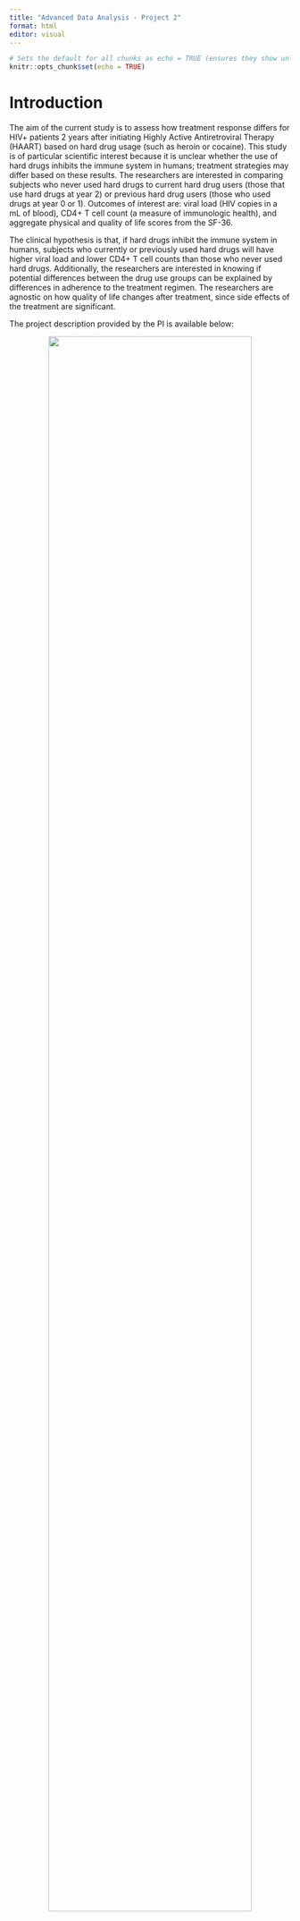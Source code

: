 ```yaml
---
title: "Advanced Data Analysis - Project 2"
format: html
editor: visual
---
```


```r
# Sets the default for all chunks as echo = TRUE (ensures they show unless specified not to)
knitr::opts_chunk$set(echo = TRUE)
```

# Introduction

The aim of the current study is to assess how treatment response differs for HIV+ patients 2 years after initiating Highly Active Antiretroviral Therapy (HAART) based on hard drug usage (such as heroin or cocaine). This study is of particular scientific interest because it is unclear whether the use of hard drugs inhibits the immune system in humans; treatment strategies may differ based on these results. The researchers are interested in comparing subjects who never used hard drugs to current hard drug users (those that use hard drugs at year 2) or previous hard drug users (those who used drugs at year 0 or 1). Outcomes of interest are: viral load (HIV copies in a mL of blood), CD4+ T cell count (a measure of immunologic health), and aggregate physical and quality of life scores from the SF-36.

The clinical hypothesis is that, if hard drugs inhibit the immune system in humans, subjects who currently or previously used hard drugs will have higher viral load and lower CD4+ T cell counts than those who never used hard drugs. Additionally, the researchers are interested in knowing if potential differences between the drug use groups can be explained by differences in adherence to the treatment regimen. The researchers are agnostic on how quality of life changes after treatment, since side effects of the treatment are significant.

The project description provided by the PI is available below:

<div style="text-align: center;">
  <img src="/Project_2/Project_2_R/Media/Project2_description1.png" width="85%"/>
</div>


# Method

**Study Design**

This is a secondary data analysis of the Multicenter AIDS Cohort Study, an ongoing prospective cohort study investigating the natural and treated disease progression of HIV-1 in bisexual men in 4 major cities in the U.S. Measurements for all variables were taken once per year over an 8-year time period; however, the current analysis is only concerned with treatment outcomes after 2 years of HAART. Data was received as a longform .csv file containing 33 columns along with a data dictionary. The main outcomes of interest are viral load, CD4+ T cell count, and aggregate physical and quality of life scores. Adherence to treatment regiment will be investigated as a potential confounder.

Potential covariates of interest include: marijuana usage since last visit and frequency of usage, income, BMI, high blood pressure, diabetes, liver disease stage 3 / 4, kidney disease, frailty related phenotype, total cholesterol, triglycerides, fasting LDL, dyslipidemia, depression score, smoking status, alcohol use since last visit, heroin or opiate use since last visit, intravenous drug use since last visit, race, education at baseline, age, if they took ART at the visit or if they have ever taken it before, and years since initiating ART.

## Read in the Data Set
